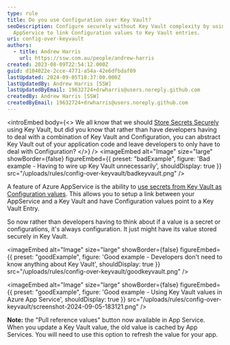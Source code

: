 ```yaml
---
type: rule
title: Do you use Configuration over Key Vault?
seoDescription: Configure securely without Key Vault complexity by using Azure
  AppService to link Configuration values to Key Vault entries.
uri: config-over-keyvault
authors:
  - title: Andrew Harris
    url: https://ssw.com.au/people/andrew-harris
created: 2023-08-09T22:54:12.000Z
guid: d104022e-2cce-4771-a54a-42e6dfbdaf09
lastUpdated: 2024-09-05T18:37:00.000Z
lastUpdatedBy: Andrew Harris [SSW]
lastUpdatedByEmail: 19632724+drwharris@users.noreply.github.com
createdBy: Andrew Harris [SSW]
createdByEmail: 19632724+drwharris@users.noreply.github.com
---
```

<introEmbed
  body={<>
We all know that we should [Store Secrets Securely](/store-your-secrets-securely) using Key Vault, but did you know that rather than have developers having to deal with a combination of Key Vault and Configuration, you can abstract Key Vault out of your application code and leave developers to only have to deal with Configuration?
  </>}
/>
<imageEmbed
  alt="Image"
  size="large"
  showBorder={false}
  figureEmbed={{
    preset: "badExample",
    figure: 'Bad example - Having to wire up Key Vault unnecessarily',
    shouldDisplay: true
  }}
  src="/uploads/rules/config-over-keyvault/badkeyvault.png"
/>

A feature of Azure AppService is the ability to [use secrets from Key Vault as Configuration values](https://learn.microsoft.com/en-us/azure/app-service/app-service-key-vault-references?WT.mc_id=AZ-MVP-33518). This allows you to setup a link between your AppService and a Key Vault and have Configuration values point to a Key Vault Entry.

So now rather than developers having to think about if a value is a secret or configurations, it's always configuration. It just might have its value stored securely in Key Vault.

<imageEmbed
  alt="Image"
  size="large"
  showBorder={false}
  figureEmbed={{
    preset: "goodExample",
    figure: 'Good example - Developers don\'t need to know anything about Key Vault',
    shouldDisplay: true
  }}
  src="/uploads/rules/config-over-keyvault/goodkeyvault.png"
/>

<imageEmbed
  alt="Image"
  size="large"
  showBorder={false}
  figureEmbed={{
    preset: "goodExample",
    figure: 'Good example -  Using Key Vault values in Azure App Service',
    shouldDisplay: true
  }}
  src="/uploads/rules/config-over-keyvault/screenshot-2024-09-05-183121.png"
/>

**Note:** the "Pull reference values" button now available in App Service. When you update a Key Vault value, the old value is cached by App Services. You will need to use this option to refresh the value for your app.
